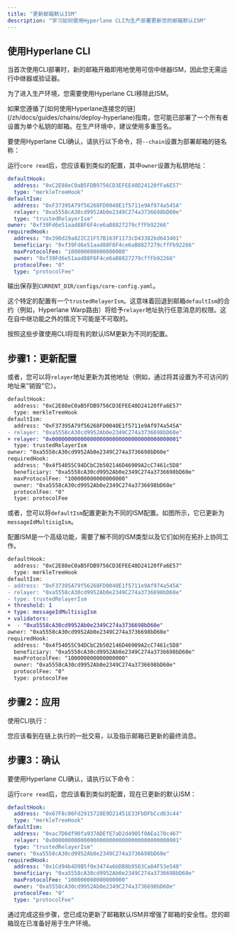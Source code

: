 ```yaml
---
title: "更新邮箱默认ISM"
description: "学习如何使用Hyperlane CLI为生产部署更新您的邮箱默认ISM"
---
```



## 使用Hyperlane CLI

当首次使用CLI部署时，新的邮箱开箱即用地使用可信中继器ISM，因此您无需运行中继器或验证器。

为了进入生产环境，您需要使用Hyperlane CLI移除此ISM。

<PrerequisitesPartial />

<Note>
  如果您遵循了[如何使用Hyperlane连接您的链](/zh/docs/guides/chains/deploy-hyperlane)指南，您可能已部署了一个所有者设置为单个私钥的邮箱。在生产环境中，建议使用多重签名。
</Note>

要使用Hyperlane CLI确认，请执行以下命令，将`--chain`设置为部署邮箱的链名称：

<CoreReadChainPartial />

运行`core read`后，您应该看到类似的配置，其中`owner`设置为私钥地址：

```yaml {4-7}
defaultHook:
  address: "0xC2E88eC0aB5FDB9756CD3EFEE40D24120fFa6E57"
  type: "merkleTreeHook"
defaultIsm:
  address: "0xF37395A79f56268FD0040E1f5711e9Af974a545A"
  relayer: "0xa5558cA30cd9952Ab0e2349C274a3736698bD60e"
  type: "trustedRelayerIsm"
owner: "0xf39Fd6e51aad88F6F4ce6aB8827279cffFb92266"
requiredHook:
  address: "0x390d29a822C21F57B163F1173cD43382bd643401"
  beneficiary: "0xf39Fd6e51aad88F6F4ce6aB8827279cffFb92266"
  maxProtocolFee: "100000000000000000"
  owner: "0xf39Fd6e51aad88F6F4ce6aB8827279cffFb92266"
  protocolFee: "0"
  type: "protocolFee"
```

输出保存到`CURRENT_DIR/configs/core-config.yaml`。

这个特定的配置有一个`trustedRelayerIsm`。这意味着回退到邮箱`defaultIsm`的合约（例如，Hyperlane Warp路由）将给予`relayer`地址执行任意消息的权限。这在自中继功能之外的情况下可能是不可取的。

按照这些步骤使用CLI将现有的默认ISM更新为不同的配置。

## 步骤1：更新配置

或者，您可以将`relayer`地址更新为其他地址（例如，通过将其设置为不可访问的地址来"销毁"它）。

```diff core-config.yaml
defaultHook:
  address: "0xC2E88eC0aB5FDB9756CD3EFEE40D24120fFa6E57"
  type: merkleTreeHook
defaultIsm:
  address: "0xF37395A79f56268FD0040E1f5711e9Af974a545A"
- relayer: "0xa5558cA30cd9952Ab0e2349C274a3736698bD60e"
+ relayer: "0x0000000000000000000000000000000000000001"
  type: trustedRelayerIsm
owner: "0xa5558cA30cd9952Ab0e2349C274a3736698bD60e"
requiredHook:
  address: "0x4f54055C94DCbC2b502146D46909A2cC7461c5D8"
  beneficiary: "0xa5558cA30cd9952Ab0e2349C274a3736698bD60e"
  maxProtocolFee: "100000000000000000"
  owner: "0xa5558cA30cd9952Ab0e2349C274a3736698bD60e"
  protocolFee: "0"
  type: protocolFee
```

或者，您可以将`defaultIsm`配置更新为不同的ISM配置。如图所示，它已更新为`messageIdMultisigIsm`。

<Warning>
  配置ISM是一个高级功能，需要了解不同的ISM类型以及它们如何在拓扑上协同工作。
</Warning>

```diff core-config.yaml
defaultHook:
  address: "0xC2E88eC0aB5FDB9756CD3EFEE40D24120fFa6E57"
  type: merkleTreeHook
defaultIsm:
- address: "0xF37395A79f56268FD0040E1f5711e9Af974a545A"
- relayer: "0xa5558cA30cd9952Ab0e2349C274a3736698bD60e"
- type: trustedRelayerIsm
+ threshold: 1
+ type: messageIdMultisigIsm
+ validators:
+  - "0xa5558cA30cd9952Ab0e2349C274a3736698bD60e"
owner: "0xa5558cA30cd9952Ab0e2349C274a3736698bD60e"
requiredHook:
  address: "0x4f54055C94DCbC2b502146D46909A2cC7461c5D8"
  beneficiary: "0xa5558cA30cd9952Ab0e2349C274a3736698bD60e"
  maxProtocolFee: "100000000000000000"
  owner: "0xa5558cA30cd9952Ab0e2349C274a3736698bD60e"
  protocolFee: "0"
  type: protocolFee
```

## 步骤2：应用

使用CLI执行：

<CoreApplyChainPartial />

您应该看到在链上执行的一批交易，以及指示邮箱已更新的最终消息。

## 步骤3：确认

要使用Hyperlane CLI确认，请执行以下命令：

<CoreReadChainPartial />

运行`core read`后，您应该看到类似的配置，现在已更新的默认ISM：

```yaml {6}
defaultHook:
  address: "0x67F8c06Fd2915728E9D21451E33FbDFbCcd63c44"
  type: "merkleTreeHook"
defaultIsm:
  address: "0xac7D6df90fa937ADEfE7aD2d4905f0AEa170c467"
  relayer: "0x0000000000000000000000000000000000000001"
  type: "trustedRelayerIsm"
owner: "0xa5558cA30cd9952Ab0e2349C274a3736698bD60e"
requiredHook:
  address: "0x1Cd94b4D9B5f0e3474a6bDB8b9503Ca84F53e548"
  beneficiary: "0xa5558cA30cd9952Ab0e2349C274a3736698bD60e"
  maxProtocolFee: "100000000000000000"
  owner: "0xa5558cA30cd9952Ab0e2349C274a3736698bD60e"
  protocolFee: "0"
  type: "protocolFee"
```

通过完成这些步骤，您已成功更新了邮箱默认ISM并增强了邮箱的安全性。您的邮箱现在已准备好用于生产环境。